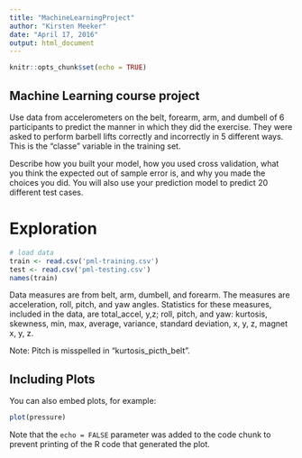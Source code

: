 ```yaml
---
title: "MachineLearningProject"
author: "Kirsten Meeker"
date: "April 17, 2016"
output: html_document
---
```


```r
knitr::opts_chunk$set(echo = TRUE)
```

## Machine Learning course project

Use data from accelerometers on the belt, forearm, arm, and dumbell of 6 participants to predict the manner in which they did the exercise. They were asked to perform barbell lifts correctly and incorrectly in 5 different ways. This is the "classe" variable in the training set. 

Describe how you built your model, how you used cross validation, what you think the expected out of sample error is, and why you made the choices you did. You will also use your prediction model to predict 20 different test cases.

# Exploration
```r
# load data
train <- read.csv('pml-training.csv')
test <- read.csv('pml-testing.csv')
names(train)
```

Data measures are from belt, arm, dumbell, and forearm. The measures are acceleration, roll, pitch, and yaw angles. Statistics for these measures, included in the data, are total_accel, y,z; roll, pitch, and yaw: kurtosis, skewness, min, max, average, variance, standard deviation, x, y, z, magnet x, y, z. 

Note: Pitch is misspelled in "kurtosis_picth_belt".

## Including Plots

You can also embed plots, for example:

```r
plot(pressure)
```

Note that the `echo = FALSE` parameter was added to the code chunk to prevent printing of the R code that generated the plot.
